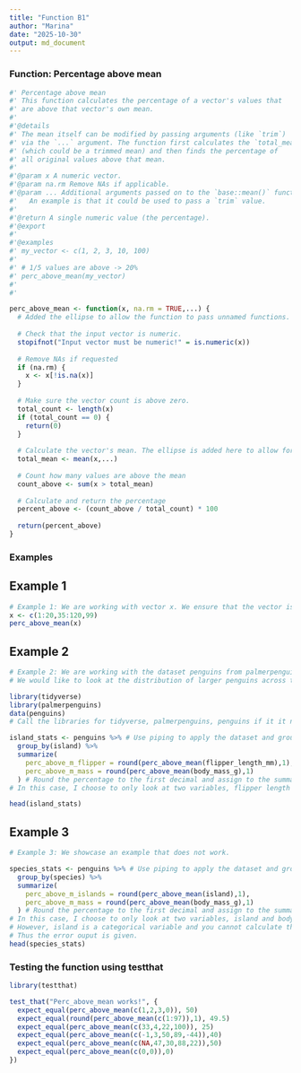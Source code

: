 ```yaml
---
title: "Function B1"
author: "Marina"
date: "2025-10-30"
output: md_document
---
```


### Function: Percentage above mean


```r
#' Percentage above mean
#' This function calculates the percentage of a vector's values that
#' are above that vector's own mean.
#' 
#'@details
#' The mean itself can be modified by passing arguments (like `trim`)
#' via the `...` argument. The function first calculates the `total_mean`
#' (which could be a trimmed mean) and then finds the percentage of
#' all original values above that mean.
#' 
#'@param x A numeric vector.
#'@param na.rm Remove NAs if applicable. 
#'@param ... Additional arguments passed on to the `base::mean()` function.
#'   An example is that it could be used to pass a `trim` value.
#'
#'@return A single numeric value (the percentage).
#'@export
#'
#'@examples
#' my_vector <- c(1, 2, 3, 10, 100)
#'
#' # 1/5 values are above -> 20%
#' perc_above_mean(my_vector)
#' 
#'

perc_above_mean <- function(x, na.rm = TRUE,...) { 
  # Added the ellipse to allow the function to pass unnamed functions.
  
  # Check that the input vector is numeric. 
  stopifnot("Input vector must be numeric!" = is.numeric(x))
  
  # Remove NAs if requested
  if (na.rm) {
    x <- x[!is.na(x)]
  }
  
  # Make sure the vector count is above zero.
  total_count <- length(x)
  if (total_count == 0) {
    return(0)
  }
  
  # Calculate the vector's mean. The ellipse is added here to allow for the mean function to pass any unnamed functions. 
  total_mean <- mean(x,...) 
  
  # Count how many values are above the mean
  count_above <- sum(x > total_mean)
  
  # Calculate and return the percentage
  percent_above <- (count_above / total_count) * 100
  
  return(percent_above)
}

```

### Examples
## Example 1

```r
# Example 1: We are working with vector x. We ensure that the vector is assigned to x and then apply the function. 
x <- c(1:20,35:120,99)
perc_above_mean(x)

```

## Example 2
```r
# Example 2: We are working with the dataset penguins from palmerpenguins. 
# We would like to look at the distribution of larger penguins across the islands.

library(tidyverse)
library(palmerpenguins)
data(penguins)
# Call the libraries for tidyverse, palmerpenguins, penguins if it it not already loaded

island_stats <- penguins %>% # Use piping to apply the dataset and group by island
  group_by(island) %>%
  summarize(
    perc_above_m_flipper = round(perc_above_mean(flipper_length_mm),1),
    perc_above_m_mass = round(perc_above_mean(body_mass_g),1)
  ) # Round the percentage to the first decimal and assign to the summarised variable.
# In this case, I choose to only look at two variables, flipper length and body mass. 

head(island_stats)

```
## Example 3
```r
# Example 3: We showcase an example that does not work. 

species_stats <- penguins %>% # Use piping to apply the dataset and group by island
  group_by(species) %>%
  summarize(
    perc_above_m_islands = round(perc_above_mean(island),1),
    perc_above_m_mass = round(perc_above_mean(body_mass_g),1)
  ) # Round the percentage to the first decimal and assign to the summarised variable.
# In this case, I choose to only look at two variables, island and body mass. 
# However, island is a categorical variable and you cannot calculate the mean. 
# Thus the error ouput is given.
head(species_stats)

```

### Testing the function using testthat 

```r
library(testthat)

test_that("Perc_above_mean works!", {
  expect_equal(perc_above_mean(c(1,2,3,0)), 50)
  expect_equal(round(perc_above_mean(c(1:97)),1), 49.5)
  expect_equal(perc_above_mean(c(33,4,22,100)), 25)
  expect_equal(perc_above_mean(c(-1,3,50,89,-44)),40)
  expect_equal(perc_above_mean(c(NA,47,30,88,22)),50)
  expect_equal(perc_above_mean(c(0,0)),0)
})

```


